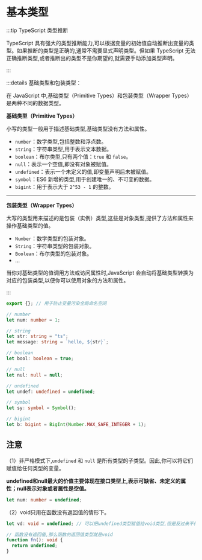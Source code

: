 # 基本类型

:::tip TypeScript 类型推断

TypeScript 具有强大的类型推断能力,可以根据变量的初始值自动推断出变量的类型。如果推断的类型是正确的,通常不需要显式声明类型。但如果 TypeScript 无法正确推断类型,或者推断出的类型不是你期望的,就需要手动添加类型声明。

:::

:::details 基础类型和包装类型：

在 JavaScript 中,基础类型（Primitive Types）和包装类型（Wrapper Types）是两种不同的数据类型。

**基础类型（Primitive Types）**

小写的类型一般用于描述基础类型,基础类型没有方法和属性。

- `number`：数字类型,包括整数和浮点数。
- `string`：字符串类型,用于表示文本数据。
- `boolean`：布尔类型,只有两个值：`true` 和 `false`。
- `null`：表示一个空值,即没有对象被赋值。
- `undefined`：表示一个未定义的值,即变量声明后未被赋值。
- `symbol`：ES6 新增的类型,用于创建唯一的、不可变的数据。
- `bigint`：用于表示大于 `2^53 - 1` 的整数。

-----

**包装类型（Wrapper Types）**

大写的类型用来描述的是包装（实例）类型,这些是对象类型,提供了方法和属性来操作基础类型的值。

- `Number`：数字类型的包装对象。
- `String`：字符串类型的包装对象。
- `Boolean`：布尔类型的包装对象。
- ...

当你对基础类型的值调用方法或访问属性时,JavaScript 会自动将基础类型转换为对应的包装类型,以便你可以使用对象的方法和属性。

:::

```ts
export {}; // 用于防止变量污染全局命名空间

// number
let num: number = 1;

// string
let str: string = "ts";
let message: string = `hello, ${str}`;

// boolean
let bool: boolean = true;

// null
let nul: null = null;

// undefined
let undef: undefined = undefined;

// symbol
let sy: symbol = Symbol();

// bigint
let b: bigint = BigInt(Number.MAX_SAFE_INTEGER + 1);
```



## 注意

（1）非严格模式下,`undefined` 和 `null` 是所有类型的子类型。因此,你可以将它们赋值给任何类型的变量。

**undefined和null最大的价值主要体现在接口类型上,表示可缺省、未定义的属性；null表示对象或者属性是空值。**

```ts
let num: number = undefined;
```



（2）void只用在函数没有返回值的情形下。

```ts
let vd: void = undefined; // 可以把undefined类型赋值给void类型,但是反过来不行

// 函数没有返回值,那么函数的返回值类型就是void
function fn(): void {
  return undefined;
}
```

